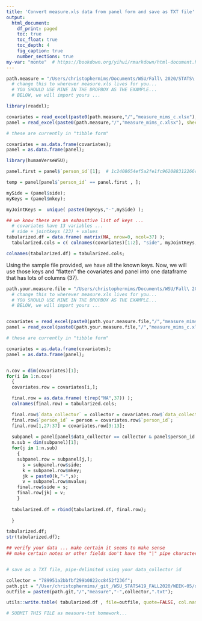 ```yaml
---
title: 'Convert measure.xls data from panel form and save as TXT file'
output:
  html_document:
    df_print: paged
    toc: true
    toc_float: true
    toc_depth: 4
    fig_caption: true
    number_sections: true
my-var: "monte"  # https://bookdown.org/yihui/rmarkdown/html-document.html
---
```


```r

path.measure = "/Users/christophermims/Documents/WSU/Fall\ 2020/STATS\ 419";
  # change this to wherever measure.xls lives for you...  
  # YOU SHOULD USE MINE IN THE DROPBOX AS THE EXAMPLE...
  # BELOW, we will import yours ...

library(readxl);

covariates = read_excel(paste0(path.measure,"/","measure_mims_c.xlsx"), sheet="covariates");
panel = read_excel(paste0(path.measure,"/","measure_mims_c.xlsx"), sheet="panel");

# these are currently in "tibble form"

covariates = as.data.frame(covariates);
panel = as.data.frame(panel);

library(humanVerseWSU);

panel.first = panel$`person_id`[1];  # 1c2408654ef5a2fe1fc962088312266c

temp = panel[panel$`person_id` == panel.first , ];

mySide = (panel$side);
myKeys = (panel$mkey);

myJointKeys =  unique( paste0(myKeys,"-",mySide) );

## we know these are an exhaustive list of keys ...
  # covariates have 13 variables ...
  # side + jointkeys (23) + values 
tabularized.df = data.frame( matrix(NA, nrow=0, ncol=37) );
  tabularized.cols = c( colnames(covariates)[1:2], "side", myJointKeys, colnames(covariates)[3:13]);

colnames(tabularized.df) = tabularized.cols;

```
Using the sample file provided, we have all the known keys.  Now, we will use those keys and "flatten" the covariates and panel into one dataframe that has lots of columns (37).

```r

path.your.measure.file = "/Users/christophermims/Documents/WSU/Fall\ 2020/STATS\ 419";  
  # change this to wherever measure.xls lives for you...  
  # YOU SHOULD USE MINE IN THE DROPBOX AS THE EXAMPLE...
  # BELOW, we will import yours ...


covariates = read_excel(paste0(path.your.measure.file,"/","measure_mims_c.xlsx"), sheet="covariates");
panel = read_excel(paste0(path.your.measure.file,"/","measure_mims_c.xlsx"), sheet="panel");

# these are currently in "tibble form"

covariates = as.data.frame(covariates);
panel = as.data.frame(panel);


n.cov = dim(covariates)[1];
for(i in 1:n.cov)
  {
  covariates.row = covariates[i,];

  final.row = as.data.frame( t(rep("NA",37)) ); 
  colnames(final.row) = tabularized.cols;

  final.row$`data_collector` = collector = covariates.row$`data_collector`;
  final.row$`person_id` = person = covariates.row$`person_id`;
  final.row[1,27:37] = covariates.row[3:13]; 
  
  subpanel = panel[panel$data_collector == collector & panel$person_id == person, ];
  n.sub = dim(subpanel)[1];
  for(j in 1:n.sub)
    {
    subpanel.row = subpanel[j,];
      s = subpanel.row$side;
      k = subpanel.row$mkey;
      jk = paste0(k,"-",s);
      v = subpanel.row$mvalue;
    final.row$side = s;
    final.row[jk] = v;
    }
  
  tabularized.df = rbind(tabularized.df, final.row);
  
  }

tabularized.df;
str(tabularized.df);

## verify your data ... make certain it seems to make sense
## make certain notes or other fields don't have the "|" pipe character


# save as a TXT file, pipe-delimited using your data_collector id

collector = "789951a2bbfbf299b0822cc8452f236f";
path.git = "/User/christophermims/_git_/WSU_STATS419_FALL2020/WEEK-05/datasets"
outfile = paste0(path.git,"/","measure","-",collector,".txt");

utils::write.table( tabularized.df , file=outfile, quote=FALSE, col.names=TRUE, row.names=FALSE, sep="|");

# SUBMIT THIS FILE as measure-txt homework...


```